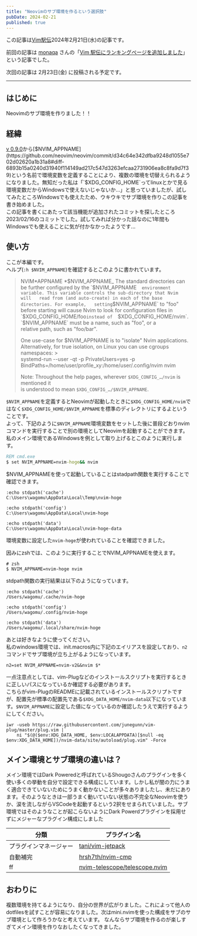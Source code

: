 ```yaml
---
title: "Neovimのサブ環境を作るという選択肢"
pubDate: 2024-02-21
published: true
---
```


この記事は[Vim駅伝](https://vim-jp.org/ekiden/)2024年2月21日(水)の記事です。

前回の記事は [monaqa](https://github.com/monaqa) さんの「[Vim 駅伝にランキングページを追加しました](https://zenn.dev/vim_jp/articles/2024-02-19-vim-ekiden-add-ranking)」という記事でした。

次回の記事は 2月23日(金) に投稿される予定です。

---

## はじめに

Neovimのサブ環境を作りました！！

## 経緯

[v 0.9.0](https://github.com/neovim/neovim/releases/tag/v0.9.0)から[$NVIM_APPNAME](https://github.com/neovim/neovim/commit/d34c64e342dfba9248d1055e702d02620a1b31a8#diff-6893b15a0240d31940f114149ad217c547d3263efcaa2731906ea8c8fa9d7f39)という名前で環境変数を定義することにより、複数の環境を切替えられるようになりました。無知だった私は「`$XDG_CONFIG_HOME`ってlinuxとかで見る環境変数だからWindowsで使えないじゃないか...」と思っていましたが、試してみたところWindowsでも使えたため、ウキウキでサブ環境を作りこの記事を書き始めました。  
この記事を書くにあたって該当機能が追加されたコミットを探したところ2023/02/16のコミットでした。試してみれば分かった話なのに1年間もWindowsでも使えることに気が付かなかったようです...

## 使い方

ここが本編です。  
ヘルプ(`:h $NVIM_APPNAME`)を確認するとこのように書かれています。

> NVIM*APPNAME *$NVIM_APPNAME_  
> The standard directories can be further configured by the `$NVIM_APPNAME` 
environment variable. This variable controls the sub-directory that Nvim will  
read from (and auto-create) in each of the base directories. For example,  
setting`$NVIM_APPNAME` to "foo" before starting will cause Nvim to look for  
> configuration files in `$XDG_CONFIG_HOME/foo`instead of  `$XDG_CONFIG_HOME/nvim`. `$NVIM_APPNAME` must be a name, such as "foo", or a  
> relative path, such as "foo/bar".
>
> One use-case for $NVIM_APPNAME is to "isolate" Nvim applications.  
> Alternatively, for true isolation, on Linux you can use cgroups namespaces: >  
>  systemd-run --user -qt -p PrivateUsers=yes -p BindPaths=/home/user/profile_xy:/home/user/.config/nvim nvim
>
> Note: Throughout the help pages, wherever `$XDG_CONFIG_…/nvim` is mentioned it  
> is understood to mean `$XDG_CONFIG_…/$NVIM_APPNAME`.

`$NVIM_APPNAME`を定義するとNeovimが起動したときに`$XDG_CONFIG_HOME/nvim`ではなく`$XDG_CONFIG_HOME/$NVIM_APPNAME`を標準のディレクトリにするよということです。  
よって、下記のように`$NVIM_APPNAME`環境変数をセットした後に普段どおりnvimコマンドを実行することで別の環境としてNeovimを起動することができます。私のメイン環境であるWindowsを例として取り上げるとこのように実行します。

```cmd
REM cmd.exe
$ set NVIM_APPNAME=nvim-hoge&& nvim
```

$NVIM_APPNAMEを使って起動していることはstadpath関数を実行することで確認できます。

```
:echo stdpath('cache')
C:\Users\wagomu\AppData\Local\Temp\nvim-hoge

:echo stdpath('config')
C:\Users\wagomu\AppData\Local\nvim-hoge

:echo stdpath('data')
C:\Users\wagomu\AppData\Local\nvim-hoge-data
```

環境変数に設定した`nvim-hoge`が使われていることを確認できました。

因みにzshでは、このように実行することでNVIM_APPNAMEを使えます。

```shell
# zsh
$ NVIM_APPNAME=nvim-hoge nvim
```

stdpath関数の実行結果は以下のようになっています。

```
:echo stdpath('cache')
/Users/wagomu/.cache/nvim-hoge

:echo stdpath('config')
/Users/wagomu/.config/nvim-hoge

:echo stdpath('data')
/Users/wagomu/.local/share/nvim-hoge
```

あとは好きなように使ってください。  
私のwindows環境では、init.macros内に下記のエイリアスを設定しており、`n2`コマンドでサブ環境が立ち上がるようになっています。

```
n2=set NVIM_APPNAME=nvim-v2&&nvim $*
```

一点注意点としては、vim-Plugなどのインストールスクリプトを実行するときに正しいパスになっているか確認する必要があります。  
こちらがvim-PlugのREADMEに記載されているインストールスクリプトですが、配置先が標準の配置先である`$XDG_DATA_HOME/nvim-data`以下になっています。`$NVIM_APPNAME`に設定した値になっているのか確認したうえで実行するようにしてください。

```
iwr -useb https://raw.githubusercontent.com/junegunn/vim-plug/master/plug.vim |`
    ni "$(@($env:XDG_DATA_HOME, $env:LOCALAPPDATA)[$null -eq $env:XDG_DATA_HOME])/nvim-data/site/autoload/plug.vim" -Force
```

## メイン環境とサブ環境の違いは？

メイン環境ではDark Poweredと呼ばれているShougoさんのプラグインを多く使い多くの挙動を自分で設定できる構成にしています。しかし私が闇の力にうまく適合できていないためにうまく動かないことが多々ありましたし、未だにあります。そのようなときは一部うまく動いていない状態の不完全なNeovimを使うか、涙を流しながらVSCodeを起動するという2択をせまられていました。サブ環境ではそのようなことが起こらないようにDark Powerdプラグインを採用せずにメジャーなプラグイン構成にしました

| **分類**               | **プラグイン名**                                                                  |
| ---------------------- | --------------------------------------------------------------------------------- |
| プラグインマネージャー | [tani/vim-jetpack](https://github.com/tani/vim-jetpack)                           |
| 自動補完               | [hrsh7th/nvim-cmp](https://github.com/hrsh7th/nvim-cmp)                           |
| ff                     | [nvim-telescope/telescope.nvim](https://github.com/nvim-telescope/telescope.nvim) |

## おわりに

複数環境を持てるようになり、自分の世界が広がりました。これによって他人のdotfilesを試すことが容易になりました。次はmini.nvimを使った構成をサブのサブ環境として作ろうかなと考えています。 なんならサブ環境を作るのが楽しすぎてメイン環境を作りなおしたくなってきました。
